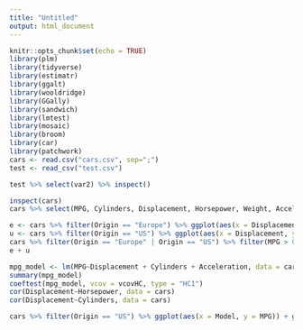 ```yaml
---
title: "Untitled"
output: html_document
---
```


```r
knitr::opts_chunk$set(echo = TRUE)
library(plm)
library(tidyverse)
library(estimatr)
library(ggalt)
library(wooldridge)
library(GGally)
library(sandwich)
library(lmtest)
library(mosaic)
library(broom)
library(car)
library(patchwork)
cars <- read.csv("cars.csv", sep=";")
test <- read_csv("test.csv")
```

```r
test %>% select(var2) %>% inspect()
```

```r
inspect(cars)
cars %>% select(MPG, Cylinders, Displacement, Horsepower, Weight, Acceleration) %>% ggpairs()
```

```r
e <- cars %>% filter(Origin == "Europe") %>% ggplot(aes(x = Displacement, y = MPG, color = as.factor(Cylinders))) + geom_point()
u <- cars %>% filter(Origin == "US") %>% ggplot(aes(x = Displacement, y = MPG, color = as.factor(Cylinders))) + geom_point()
cars %>% filter(Origin == "Europe" | Origin == "US") %>% filter(MPG > 0) %>% ggplot(aes(x = Displacement, y = MPG, color = as.factor(Origin))) + geom_point()
e + u
```

```r
mpg_model <- lm(MPG~Displacement + Cylinders + Acceleration, data = cars)
summary(mpg_model)
coeftest(mpg_model, vcov = vcovHC, type = "HC1")
cor(Displacement~Horsepower, data = cars)
cor(Displacement~Cylinders, data = cars)
```

```r
cars %>% filter(Origin == "US") %>% ggplot(aes(x = Model, y = MPG)) + geom_smooth(method = "lm") + geom_point()
```
